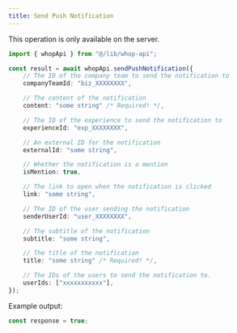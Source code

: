 ```yaml
---
title: Send Push Notification
---
```

<Note>This operation is only available on the server.</Note>
```typescript
import { whopApi } from "@/lib/whop-api";

const result = await whopApi.sendPushNotification({
	// The ID of the company team to send the notification to
	companyTeamId: "biz_XXXXXXXX",

	// The content of the notification
	content: "some string" /* Required! */,

	// The ID of the experience to send the notification to
	experienceId: "exp_XXXXXXXX",

	// An external ID for the notification
	externalId: "some string",

	// Whether the notification is a mention
	isMention: true,

	// The link to open when the notification is clicked
	link: "some string",

	// The ID of the user sending the notification
	senderUserId: "user_XXXXXXXX",

	// The subtitle of the notification
	subtitle: "some string",

	// The title of the notification
	title: "some string" /* Required! */,

	// The IDs of the users to send the notification to.
	userIds: ["xxxxxxxxxxx"],
});

```

Example output:

```typescript
const response = true;

```
